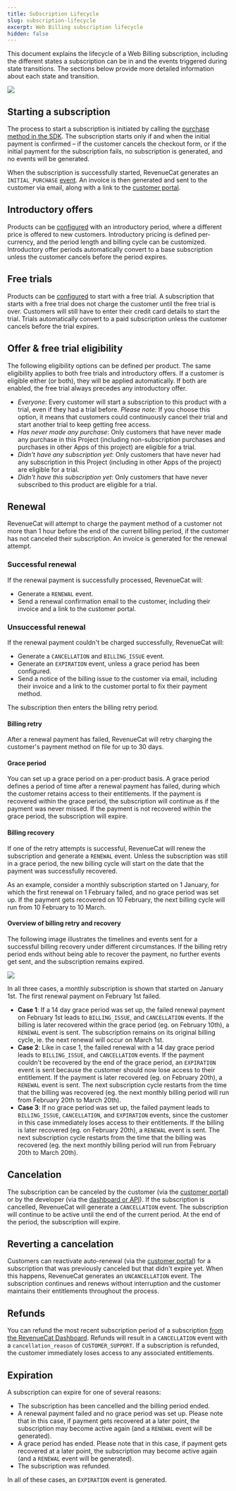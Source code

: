 ```yaml
---
title: Subscription Lifecycle
slug: subscription-lifecycle
excerpt: Web Billing subscription lifecycle
hidden: false
---
```


This document explains the lifecycle of a Web Billing subscription, including the different states a subscription can be in and the events triggered during state transitions. The sections below provide more detailed information about each state and transition.

![](/docs_images/web/web-billing/subscription-lifecycle.png)

## Starting a subscription

The process to start a subscription is initiated by calling the [purchase method in the SDK](/web/web-billing/web-sdk#purchasing-a-package). The subscription starts only if and when the initial payment is confirmed – if the customer cancels the checkout form, or if the initial payment for the subscription fails, no subscription is generated, and no events will be generated.

When the subscription is successfully started, RevenueCat generates an `INITIAL_PURCHASE` [event](/integrations/webhooks/event-types-and-fields). An invoice is then generated and sent to the customer via email, along with a link to the [customer portal](./customer-portal).

## Introductory offers

Products can be [configured](./product-setup) with an introductory period, where a different price is offered to new customers. Introductory pricing is defined per-currency, and the period length and billing cycle can be customized. Introductory offer periods automatically convert to a base subscription unless the customer cancels before the period expires.

## Free trials

Products can be [configured](./product-setup) to start with a free trial. A subscription that starts with a free trial does not charge the customer until the free trial is over. Customers will still have to enter their credit card details to start the trial. Trials automatically convert to a paid subscription unless the customer cancels before the trial expires.

## Offer & free trial eligibility

The following eligibility options can be defined per product. The same eligibility applies to both free trials and introductory offers. If a customer is eligible either (or both), they will be applied automatically. If both are enabled, the free trial always precedes any introductory offer.

- _Everyone_: Every customer will start a subscription to this product with a trial, even if they had a trial before. _Please note:_ If you choose this option, it means that customers could continuously cancel their trial and start another trial to keep getting free access.
- _Has never made any purchase_: Only customers that have never made any purchase in this Project (including non-subscription purchases and purchases in other Apps of this project) are eligible for a trial.
- _Didn't have any subscription yet_: Only customers that have never had any subscription in this Project (including in other Apps of the project) are eligible for a trial.
- _Didn't have this subscription yet_: Only customers that have never subscribed to this product are eligible for a trial.

## Renewal

RevenueCat will attempt to charge the payment method of a customer not more than 1 hour before the end of the current billing period, if the customer has not canceled their subscription. An invoice is generated for the renewal attempt.

### Successful renewal

If the renewal payment is successfully processed, RevenueCat will:

- Generate a `RENEWAL` event.
- Send a renewal confirmation email to the customer, including their invoice and a link to the customer portal.

### Unsuccessful renewal

If the renewal payment couldn't be charged successfully, RevenueCat will:

- Generate a `CANCELLATION` and `BILLING_ISSUE` event.
- Generate an `EXPIRATION` event, unless a grace period has been configured.
- Send a notice of the billing issue to the customer via email, including their invoice and a link to the customer portal to fix their payment method.

The subscription then enters the billing retry period.

#### Billing retry

After a renewal payment has failed, RevenueCat will retry charging the customer's payment method on file for up to 30 days.

#### Grace period

You can set up a grace period on a per-product basis. A grace period defines a period of time after a renewal payment has failed, during which the customer retains access to their entitlements. If the payment is recovered within the grace period, the subscription will continue as if the payment was never missed. If the payment is not recovered within the grace period, the subscription will expire.

#### Billing recovery

If one of the retry attempts is successful, RevenueCat will renew the subscription and generate a `RENEWAL` event. Unless the subscription was still in a grace period, the new billing cycle will start on the date that the payment was successfully recovered.

As an example, consider a monthly subscription started on 1 January, for which the first renewal on 1 February failed, and no grace period was set up. If the payment gets recovered on 10 February, the next billing cycle will run from 10 February to 10 March.

#### Overview of billing retry and recovery

The following image illustrates the timelines and events sent for a successful billing recovery under different circumstances. If the billing retry period ends without being able to recover the payment, no further events get sent, and the subscription remains expired.

![](/docs_images/web/web-billing/billing-retry-and-grace-period.png)

In all three cases, a monthly subscription is shown that started on January 1st. The first renewal payment on February 1st failed.

- **Case 1**: If a 14 day grace period was set up, the failed renewal payment on February 1st leads to `BILLING_ISSUE`, and `CANCELLATION` events. If the billing is later recovered within the grace period (eg. on February 10th), a `RENEWAL` event is sent. The subscription remains on its original billing cycle, ie. the next renewal will occur on March 1st.
- **Case 2**: Like in case 1, the failed renewal with a 14 day grace period leads to `BILLING_ISSUE`, and `CANCELLATION` events. If the payment couldn't be recovered by the end of the grace period, an `EXPIRATION` event is sent because the customer should now lose access to their entitlement. If the payment is later recovered (eg. on February 20th), a `RENEWAL` event is sent. The next subscription cycle restarts from the time that the billing was recovered (eg. the next monthly billing period will run from February 20th to March 20th).
- **Case 3**: If no grace period was set up, the failed payment leads to `BILLING_ISSUE`, `CANCELLATION`, and `EXPIRATION` events, since the customer in this case immediately loses access to their entitlements. If the billing is later recovered (eg. on February 20th), a `RENEWAL` event is sent. The next subscription cycle restarts from the time that the billing was recovered (eg. the next monthly billing period will run from February 20th to March 20th).

## Cancelation

The subscription can be canceled by the customer (via the [customer portal](./customer-portal)) or by the developer (via the [dashboard or API](./managing-customer-subscriptions)). If the subscription is cancelled, RevenueCat will generate a `CANCELLATION` event. The subscription will continue to be active until the end of the current period. At the end of the period, the subscription will expire.

## Reverting a cancelation

Customers can reactivate auto-renewal (via the [customer portal](./customer-portal)) for a subscription that was previously canceled but that didn't expire yet. When this happens, RevenueCat generates an `UNCANCELLATION` event. The subscription continues and renews without interruption and the customer maintains their entitlements throughout the process.

## Refunds

You can refund the most recent subscription period of a subscription [from the RevenueCat Dashboard](./managing-customer-subscriptions). Refunds will result in a `CANCELLATION` event with a `cancellation_reason` of `CUSTOMER_SUPPORT`. If a subscription is refunded, the customer immediately loses access to any associated entitlements.

## Expiration

A subscription can expire for one of several reasons:

- The subscription has been cancelled and the billing period ended.
- A renewal payment failed and no grace period was set up. Please note that in this case, if payment gets recovered at a later point, the subscription may become active again (and a `RENEWAL` event will be generated).
- A grace period has ended. Please note that in this case, if payment gets recovered at a later point, the subscription may become active again (and a `RENEWAL` event will be generated).
- The subscription was refunded.

In all of these cases, an `EXPIRATION` event is generated.
